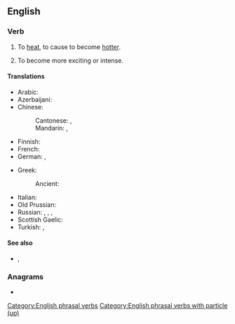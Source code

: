==English==

===Verb===
{{en-verb|*|past2=het up|past2_qual=dialectal}}

# To [[heat]], to cause to become [[hotter]].
# {{lb|en|figurative|by extension|of a situation}} To become more exciting or intense.

====Translations====
{{trans-top|cause to become hotter}}
* Arabic: {{t|ar|سَخَّنَ}}
* Azerbaijani: {{t+|az|qızdırmaq}}
* Chinese:
*: Cantonese: {{t|yue|整熱}}, {{t|yue|整热|tr=zing2 jit6}}
*: Mandarin: {{t+|cmn|加熱}}, {{t+|cmn|加热|tr=jiārè}}
* Finnish: {{t+|fi|lämmittää}}
* French: {{t+|fr|chauffer}}
* German: {{t+|de|erhitzen}}, {{t+|de|aufheizen}}
{{trans-mid}}
* Greek:
*: Ancient: {{t|grc|θερμαίνω}}
* Italian: {{t+|it|scaldare}}
* Old Prussian: {{t|prg|āistwei}}
* Russian: {{t+|ru|разогрева́ть|impf}}, {{t+|ru|разогре́ть|pf}}, {{t+|ru|подогрева́ть|impf}}, {{t+|ru|подогре́ть|pf}}
* Scottish Gaelic: {{t|gd|teasaich}}
* Turkish: {{t+|tr|ısınmak}}, {{t+|tr|ısıtmak}}
{{trans-bottom}}

====See also====
* {{l|en|hot up}}, {{l|en|hot}}

===Anagrams===
* {{anagrams|en|a=aehptu|Pahute}}

[[Category:English phrasal verbs]]
[[Category:English phrasal verbs with particle (up)]]